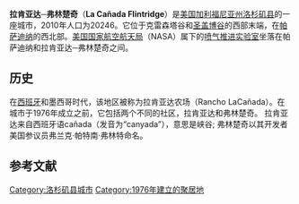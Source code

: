 {{Infobox Settlement
| name = 拉肯亚达─弗林楚奇<br/>La Cañada Flintridge
| image_skyline = 
| imagesize = 
| image_caption = 
| image_flag = 
| image_shield = 
| image_map = LA County Incorporated Areas La Canada Flintridge highlighted.svg
| pushpin_map = 
| pushpin_label_position = 
| subdivision_type = 国家
| subdivision_name = {{USA}}
| subdivision_type1 = [[美国行政区划|州]]
| subdivision_name1 = [[加利福尼亚州|加利福尼亚州]]
| subdivision_type2 = [[加利福尼亚州各县列表|县]]
| subdivision_name2 =  [[洛杉矶县|洛杉矶县]]
| elevation_m = 362
| elevation_footnotes  =  <ref>{{Cite GNIS|1660845|La Cañada Flintridge|accessdate=January 29, 2015}}</ref>
| area_total_km2 = 22.391
| area_total_sq_mi  = 8.645<ref>{{Cite US Gazetteer|2010|places|CA}}</ref>
| population_as_of = 2010年
| population_total = 20246
| population_density_km2 = auto
| timezone = [[太平洋標準時間|PST]]
| utc_offset = -8
| timezone_DST = [[PDT|PDT]]
| utc_offset_DST = -7
| latd = 34
| latm = 12
| lats = 28
| latNS = N
| longd = 118
| longm = 12
| longs = 25
| longEW = W
| website =  
}}
'''拉肯亚达─弗林楚奇'''（'''La Cañada Flintridge'''）是[[美国|美国]][[加利福尼亚州|加利福尼亚州]][[洛杉矶县|洛杉矶县]]的一座城市，2010年人口为20246。它位于克雷森塔谷和[[圣盖博谷|圣盖博谷]]的西部末端，在[[帕萨迪纳_(加利福尼亚州)|帕萨迪纳]]的西北部。[[美国国家航空航天局|美国国家航空航天局]]（NASA）属下的[[喷气推进实验室|喷气推进实验室]]坐落在帕萨迪纳和拉肯亚达─弗林楚奇之间。

==历史==
在[[西班牙|西班牙]]和墨西哥时代，该地区被称为拉肯亚达农场（Rancho LaCañada）。在城市于1976年成立之前，它包括两个不同的社区，拉肯亚达和弗林楚奇。 拉肯亚达来自西班牙语cañada（发音为“canyada”），意思是峡谷; 弗林楚奇以其开发者美国参议员弗兰克·帕特南·弗林特命名。

== 参考文献 ==
{{Reflist}}
{{洛杉磯縣 (加利福尼亞州)}}
{{California-stub}}

[[Category:洛杉矶县城市|Category:洛杉矶县城市]]
[[Category:1976年建立的聚居地|Category:1976年建立的聚居地]]